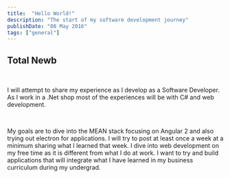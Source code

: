 ```yaml
---
title:  "Hello World!"
description: "The start of my software development journey"
publishDate: "08 May 2016"  
tags: ["general"]
---
```


## Total Newb

<br/>

I will attempt to share my experience as I develop as a Software Developer. As I work in a .Net shop most of the experiences will be with C# and web development.

<br/>

My goals are to dive into the MEAN stack focusing on Angular 2 and also trying out electron for applications. I will try to post at least once a week at a minimum sharing what I learned that week. I dive into web development on my free time as it is different from what I do at work. I want to try and build applications that will integrate what I have learned in my business curriculum during my undergrad.